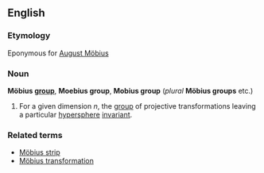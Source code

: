 ==English==
===Etymology===
Eponymous for [[w:August Möbius|August Möbius]]
===Noun===
'''Möbius [[group]]''', '''Moebius group''', '''Mobius group''' (''plural'' '''Möbius groups''' etc.)

# {{grouptheory}} For a given dimension ''n'', the [[group]] of projective transformations leaving a particular [[hypersphere]] [[invariant]].

===Related terms===
*[[Möbius strip]]
*[[Möbius transformation]]